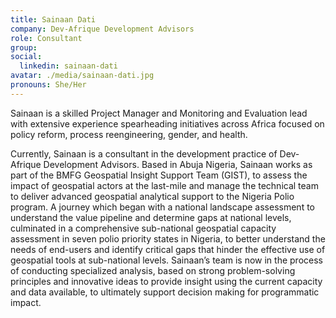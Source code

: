 ```yaml
---
title: Sainaan Dati
company: Dev-Afrique Development Advisors
role: Consultant
group:
social:
  linkedin: sainaan-dati
avatar: ./media/sainaan-dati.jpg
pronouns: She/Her
---
```

Sainaan is a skilled Project Manager and Monitoring and Evaluation lead with extensive experience spearheading initiatives across Africa focused on policy reform, process reengineering, gender, and health. 

Currently, Sainaan is a consultant in the development practice of Dev-Afrique Development Advisors. Based in Abuja Nigeria, Sainaan works as part of the BMFG Geospatial Insight Support Team (GIST), to assess the impact of geospatial actors at the last-mile and manage the technical team to deliver advanced geospatial analytical support to the Nigeria Polio program. A journey which began with a national landscape assessment to understand the value pipeline and determine gaps at national levels, culminated in a comprehensive sub-national geospatial capacity assessment in seven polio priority states in Nigeria, to better understand the needs of end-users and identify critical gaps that hinder the effective use of geospatial tools at sub-national levels. Sainaan’s team is now in the process of conducting specialized analysis, based on strong problem-solving principles and innovative ideas to provide insight using the current capacity and data available, to ultimately support decision making for programmatic impact.